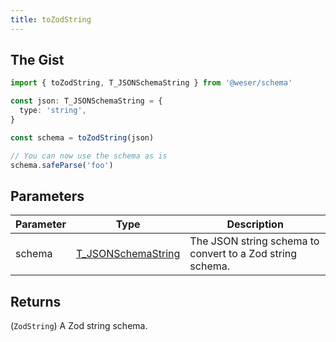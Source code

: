 ```yaml
---
title: toZodString
---
```


## The Gist

```ts
import { toZodString, T_JSONSchemaString } from '@weser/schema'

const json: T_JSONSchemaString = {
  type: 'string',
}

const schema = toZodString(json)

// You can now use the schema as is
schema.safeParse('foo')
```

## Parameters

| Parameter | Type                                                       | Description                                               |
| --------- | ---------------------------------------------------------- | --------------------------------------------------------- |
| schema    | [T_JSONSchemaString](/schema/api/types/T_JSONSchemaString) | The JSON string schema to convert to a Zod string schema. |

## Returns

(`ZodString`) A Zod string schema.
